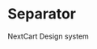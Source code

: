 
<Meta title="Separator" component={Separator} />

# Separator

<Story name="Separator">
  <Box
    css={{
      padding: "$16",
      border: "1px solid $primary500",
      borderRadius: 8,
      width: 300
    }}
  >
    <Typography css={{ color: "$primary500" }}>NextCart</Typography>
    <Separator variant="solid" css={{ margin: "$16 $0" }} />
    <Typography css={{ color: "$primary500" }}>Design system</Typography>
    <Separator variant="dashed" css={{ margin: "$16 $0" }} />
  </Box>
</Story>
